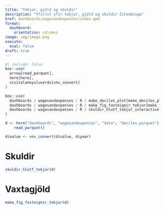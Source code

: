 ```yaml
---
title: "Tekjur, gjöld og skuldir"
description: "Yfirlit yfir tekjur, gjöld og skuldir Íslendinga"
href: dashboards/wagesandexpenses/index.qmd
format: 
  dashboard:
    orientation: columns
image: img/image.png
execute:
  eval: false
draft: true
---
```


```r
#| include: false
box::use(
  arrow[read_parquet], 
  here[here],
  visitalaneysluverds[vnv_convert]
) 

box::use(
  dashboards / wagesandexpenses / R / make_deciles_plot[make_deciles_plot],
  dashboards / wagesandexpenses / R / make_fig_fasteignir_tekjur[make_fig_fasteignir_tekjur],
  dashboards / wagesandexpenses / R / skuldir_hlutf_tekjur_interactive[skuldir_hlutf_tekjur]
)

d <- here("dashboards", "wagesandexpenses", "data", "deciles.parquet") |>
    read_parquet()

d$value <- vnv_convert(d$value, d$year)
```

# Skuldir

```r
skuldir_hlutf_tekjur(d)
```

# Vaxtagjöld

```r
make_fig_fasteignir_tekjur(d)
```